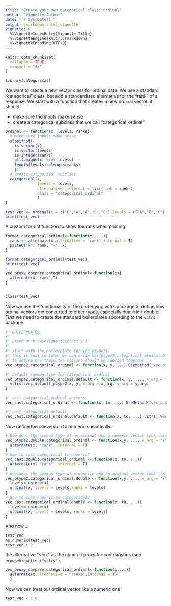 ```yaml
---
title: "Create your own categorical class: ordinal"
author: "Vignette Author"
date: "`r Sys.Date()`"
output: rmarkdown::html_vignette
vignette: >
  %\VignetteIndexEntry{Vignette Title}
  %\VignetteEngine{knitr::rmarkdown}
  %\VignetteEncoding{UTF-8}
---
```


```r
knitr::opts_chunk$set(
  collapse = TRUE,
  comment = "#>"
)
```

```r
library(categorical)
```
We want to create a new vector class for ordinal data. We use a standard "categorical" class, but add a standardised alternative for the "rank" of a response. We start with a function that creates a new ordinal vector. it should

- make sure the inputs make sense
- create a categorical subclass that we call "categorical_ordinal"

```r

ordinal <- function(x, levels, ranks){
  # make sure inputs make sense:
  stopifnot({
    is.vector(x)
    is.vector(levels)
    is.integer(ranks)
    all(unique(x) %in% levels)
    length(levels)==length(ranks)
    })
  # create categorical subclass:
  categorical(x,
              levels = levels,
              alternatives_internal = list(rank = ranks),
              class = "categorical_ordinal"
              )
}

test_vec <- ordinal(x = c("C","A","A","B","C"),levels = c("A","B","C"), ranks =  1:3)
print(test_vec)
```

A custom format function to show the rank when printing:
```r
format.categorical_ordinal<-function(x, ...){
  rank <- alternate(x,alternative = 'rank',internal = T)
  paste0("#", rank, "-", x)
}

format.categorical_ordinal(test_vec)
print(test_vec)
```

```r
vec_proxy_compare.categorical_ordinal<-function(x){
  alternate(x,"rank",T)
}


class(test_vec)
```


Now we use the functionality of the underlying vctrs package to define how ordinal vectors get converted to other types, especially numeric / double. First we need to create the standard boilerplates according to the `vctrs` package:

```r

#' BOILERPLATES
#'
#' Based on browseVignettes('vctrs')
#'
#' start with the boilerplate for vec_ptype2()
#' this is just so later we can write vec_ptype2.categorical_ordinal.OTHERCLASS
#' to define how these two classes should be coerced together
vec_ptype2.categorical_ordinal <- function(x, y, ...) UseMethod("vec_ptype2.categorical_ordinal", y)

#' default common type for categorical_ordinal
vec_ptype2.categorical_ordinal.default <- function(x, y, ..., x_arg = "x", y_arg = "y") {
  vctrs::vec_default_ptype2(x, y, x_arg = x_arg, y_arg = y_arg)
}

#' cast categorical_ordinal vectors
vec_cast.categorical_ordinal <- function(x, to, ...) UseMethod("vec_cast.categorical_ordinal")

#' cast categorical default
vec_cast.categorical_ordinal.default <- function(x, to, ...) vctrs::vec_default_cast(x, to)


```
Now define the conversion to numeric specifically:

```r

# how does the common type of an ordinal and a numeric vector look like? 
vec_ptype2.double.categorical_ordinal <- function(x,y, ..., x_arg = "x", y_arg = "y"){
  alternate(x, "rank", internal = T)
}
# how to cast categorical to numeric?
vec_cast.double.categorical_ordinal <- function(x, to, ...){
  alternate(x, "rank", internal = T)
}
# how does the common type of a numeric and an ordinal vector look like?
vec_ptype2.categorical_ordinal.double <- function(x,y, ..., x_arg = "x", y_arg = "y"){
  levels<-unique(x)
  ordinal(x, levels = levels,ranks = levels)
}
# how to cast numeric to categorical?
vec_cast.categorical_ordinal.double <- function(x, to, ...){
  levels<-unique(x)
  ordinal(x, levels = levels, ranks = levels)
}

```

And now...:
```r
test_vec
as.numeric(test_vec)
test_vec > 2
```

the alternative "rank" as the numeric proxy for comparisons (see `browseVignettes("vctrs")`: 
```r
vec_proxy_compare.categorical_ordinal<-function(x,...){
  alternate(x,alternative = 'ranks',internal = T) 
  }
```

Now we can treat our ordinal vector like a numeric one:


```r
test_vec < 1.0

```

